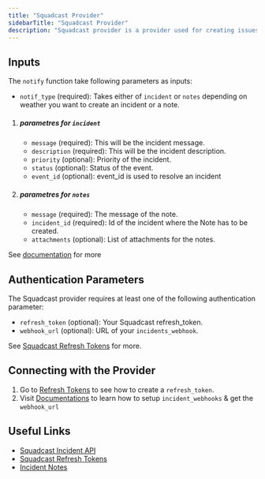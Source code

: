 ```yaml
---
title: "Squadcast Provider"
sidebarTitle: "Squadcast Provider"
description: "Squadcast provider is a provider used for creating issues in Squadcast"
---
```


## Inputs

The `notify` function take following parameters as inputs:

- `notif_type` (required): Takes either of `incident` or `notes` depending on weather you want to create an incident or a note.
1. ##### parametres for `incident`
   - `message` (required): This will be the incident message.
   - `description` (required): This will be the incident description.
   - `priority` (optional): Priority of the incident.
   - `status` (optional): Status of the event.
   - `event_id` (optional): event_id is used to resolve an incident
2. ##### parametres for `notes`
   - `message` (required): The message of the note.
   - `incident_id` (required): Id of the incident where the Note has to be created.
   - `attachments` (optional): List of attachments for the notes.

See [documentation](https://support.squadcast.com/integrations/incident-webhook-incident-webhook-api) for more

## Authentication Parameters
The Squadcast provider requires at least one of the following authentication parameter:

- `refresh_token` (optional): Your Squadcast refresh_token.
- `webhook_url` (optional): URL of your `incidents_webhook`.

See [Squadcast Refresh Tokens](https://support.squadcast.com/terraform-and-api-documentation/public-api-refresh-token#from-your-profile-page) for more.

## Connecting with the Provider

1. Go to [Refresh Tokens](https://support.squadcast.com/terraform-and-api-documentation/public-api-refresh-token#from-your-profile-page) to see how to create a `refresh_token`.
2. Visit [Documentations](https://support.squadcast.com/integrations/incident-webhook-incident-webhook-api) to learn how to setup `incident_webhooks` & get the `webhook_url`


## Useful Links

- [Squadcast Incident API](https://support.squadcast.com/integrations/incident-webhook-incident-webhook-api)
- [Squadcast Refresh Tokens](https://support.squadcast.com/terraform-and-api-documentation/public-api-refresh-token#from-your-profile-page)
- [Incident Notes](https://support.squadcast.com/incidents-page/incident-notes)
